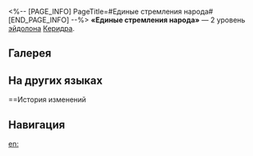 <%-- [PAGE_INFO]
PageTitle=#Единые стремления народа#
[END_PAGE_INFO] --%>
{{Эйдолон Инфобокс
|Название         = Единые стремления народа
|Изображение      = Эйдолон Единые стремления народа.png
|Персонаж         = Керидра
|Уровень          = 2
|Длительность     = 
|Описание         = Наносимый персонажем со статусом Боевые заслуги урон повышается на 40%. Пока на поле боя есть персонаж со статусом Боевые заслуги, наносимый Керидрой урон повышается на 160%.
|Свойство1        = 
|Масштабирование1 = 
}}
'''«Единые стремления народа»''' — 2 уровень [[эйдолон]]а [[Керидра]].

==Галерея==
{{Галерея|position=left|captionalign=center
|Персонаж Керидра Эйдолон 2.png|Осколок Эйдолона
}}

==На других языках==
{{На других языках
|en   = Forge the Dreams of Many
|zhs  = 凝聚万众宏愿
|zht  = 凝聚萬眾宏願
|ja   = {{Rubi|万民|ばんみん}}の{{Rubi|願|ねが}}いをここに
|ko   = 만민의 염원을 모아
|es   = Forjaré los deseos de todos
|fr   = Rêves d'un peuple à forger
|ru   = Единые стремления народа
|th   = Forge the Dreams of Many
|vi   = Quy Tụ Ý Nguyện Muôn Dân
|de   = Die vereinte Hoffnung vieler
|id   = Forge the Dreams of Many
|pt   = Forje os Desejos de Muitos
}}

==История изменений
{{История изменений|3.5}}

==Навигация==
{{Навык Навбокс|Керидра}}

[[en:]]